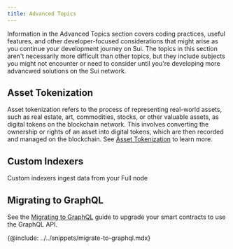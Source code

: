 ```yaml
---
title: Advanced Topics
---
```


Information in the Advanced Topics section covers coding practices, useful features, and other developer-focused considerations that might arise as you continue your development journey on Sui. The topics in this section aren't necessarily more difficult than other topics, but they include subjects you might not encounter or need to consider until you're developing more advancwed solutions on the Sui network.

## Asset Tokenization

Asset tokenization refers to the process of representing real-world assets, such as real estate, art, commodities, stocks, or other valuable assets, as digital tokens on the blockchain network. This involves converting the ownership or rights of an asset into digital tokens, which are then recorded and managed on the blockchain. See [Asset Tokenization](./advanced/asset-tokenization.mdx) to learn more.

## Custom Indexers

Custom indexers ingest data from your Full node 

## Migrating to GraphQL 

See the [Migrating to GraphQL](./advanced/graphql-migration.mdx) guide to upgrade your smart contracts to use the GraphQL API.

{@include: ../../snippets/migrate-to-graphql.mdx}








